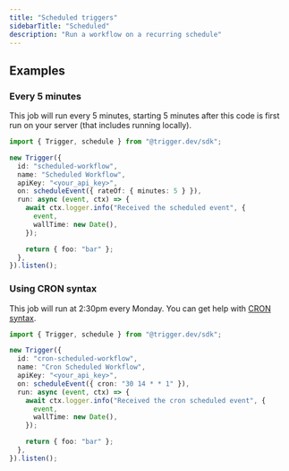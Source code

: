 ```yaml
---
title: "Scheduled triggers"
sidebarTitle: "Scheduled"
description: "Run a workflow on a recurring schedule"
---
```


## Examples

### Every 5 minutes

This job will run every 5 minutes, starting 5 minutes after this code is first run on your server (that includes running locally).

```ts
import { Trigger, schedule } from "@trigger.dev/sdk";

new Trigger({
  id: "scheduled-workflow",
  name: "Scheduled Workflow",
  apiKey: "<your_api_key>",
  on: scheduleEvent({ rateOf: { minutes: 5 } }),
  run: async (event, ctx) => {
    await ctx.logger.info("Received the scheduled event", {
      event,
      wallTime: new Date(),
    });

    return { foo: "bar" };
  },
}).listen();
```

### Using CRON syntax

This job will run at 2:30pm every Monday. You can get help with [CRON syntax](https://crontab.guru/).

```ts
import { Trigger, schedule } from "@trigger.dev/sdk";

new Trigger({
  id: "cron-scheduled-workflow",
  name: "Cron Scheduled Workflow",
  apiKey: "<your_api_key>",
  on: scheduleEvent({ cron: "30 14 * * 1" }),
  run: async (event, ctx) => {
    await ctx.logger.info("Received the cron scheduled event", {
      event,
      wallTime: new Date(),
    });

    return { foo: "bar" };
  },
}).listen();
```
